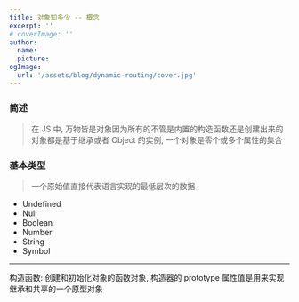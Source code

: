 ```yaml
---
title: 对象知多少 -- 概念
excerpt: ''
# coverImage: ''
author:
  name:
  picture:
ogImage:
  url: '/assets/blog/dynamic-routing/cover.jpg'
---
```


### 简述

> 在 JS 中, 万物皆是对象因为所有的不管是内置的构造函数还是创建出来的对象都是基于继承或者 Object 的实例,
> 一个对象是零个或多个属性的集合

### 基本类型

> 一个原始值直接代表语言实现的最低层次的数据

- Undefined
- Null
- Boolean
- Number
- String
- Symbol

---

构造函数: 创建和初始化对象的函数对象, 构造器的 prototype 属性值是用来实现继承和共享的一个原型对象

<!-- https://www.jianshu.com/p/dafddf49c6e2 -->
<!-- http://caibaojian.com/es6/proxy.html -->
<!-- https://juejin.im/post/6844903621168283655 -->

<!-- https://juejin.im/post/6844903790739456013 -->
<!-- https://javascript.info/proxy -->
